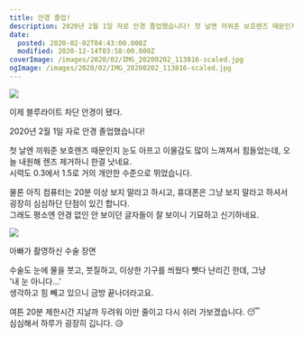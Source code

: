 ```yaml
---
title: 안경 졸업!
description: 2020년 2월 1일 자로 안경 졸업했습니다! 첫 날엔 끼워준 보호렌즈 때문인지 눈도 아프고 이물감도 많이 느껴져서 힘들었는데, 오늘 내원해 렌즈 제거하니 한결 낫네요.시력도 0.3에서 1.5로 거의 개안한 수준으로 뛰었습니다. 물론 아직 컴퓨터는 20분 이상 보지 말라고 하시고, 휴대폰은 그냥 보지 말라고 하셔서 굉장히 심심하단 단점이 있긴 합니다.그래도 평소엔 안경 없인 안 보이던 글자들이 잘 보이니
date:
  posted: 2020-02-02T04:43:00.000Z
  modified: 2020-12-14T03:58:00.000Z
coverImage: /images/2020/02/IMG_20200202_113816-scaled.jpg
ogImage: /images/2020/02/IMG_20200202_113816-scaled.jpg
---
```


![](/images/2020/02/IMG_20200202_113816.jpg)

이제 블루라이트 차단 안경이 됐다.

2020년 2월 1일 자로 안경 졸업했습니다!

첫 날엔 끼워준 보호렌즈 때문인지 눈도 아프고 이물감도 많이 느껴져서 힘들었는데, 오늘 내원해 렌즈 제거하니 한결 낫네요.  
시력도 0.3에서 1.5로 거의 개안한 수준으로 뛰었습니다.

물론 아직 컴퓨터는 20분 이상 보지 말라고 하시고, 휴대폰은 그냥 보지 말라고 하셔서 굉장히 심심하단 단점이 있긴 합니다.  
그래도 평소엔 안경 없인 안 보이던 글자들이 잘 보이니 기묘하고 신기하네요.

![](/images/2020/02/1580611150346.jpg)

아빠가 촬영하신 수술 장면

수술도 눈에 물을 붓고, 붓질하고, 이상한 기구를 씌웠다 뺏다 난리긴 한데, 그냥  
'내 눈 아니다…'  
생각하고 힘 빼고 있으니 금방 끝나더라고요.

여튼 20분 제한시간 지날까 두려워 이만 줄이고 다시 쉬러 가보겠습니다. 😴  
심심해서 하루가 굉장히 깁니다. 😥
